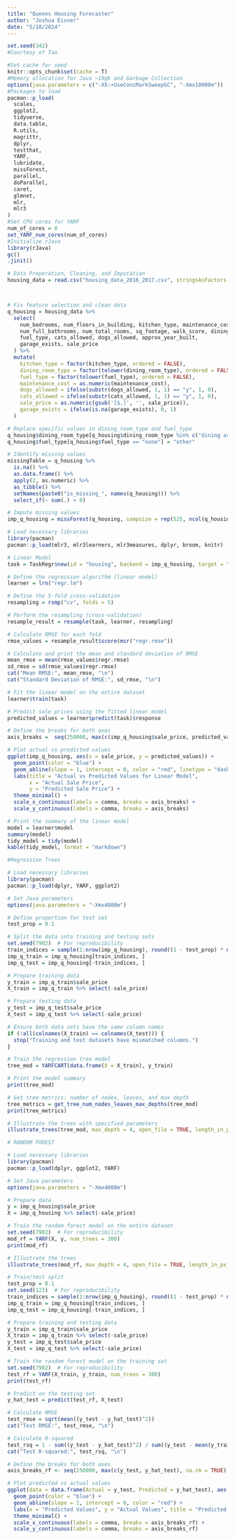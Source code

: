 ---
title: "Queens Housing Forecaster"
author: "Joshua Eisner"
date: "5/10/2024"
---



```{r}
set.seed(342)
#Courtesy of Tao

#Set cache for seed
knitr::opts_chunk$set(cache = T)
#Memory allocation for Java ~10gb and Garbage Collection
options(java.parameters = c("-XX:+UseConcMarkSweepGC", "-Xmx10000m"))
#Packages to load
pacman::p_load(
  scales,
  ggplot2,
  tidyverse,
  data.table,
  R.utils,
  magrittr,
  dplyr,
  testthat,
  YARF,
  lubridate,
  missForest,
  parallel,
  doParallel,
  caret,
  glmnet,
  mlr,
  mlr3
)
#Set CPU cores for YARF
num_of_cores = 8
set_YARF_num_cores(num_of_cores)
#Initialize rJava
library(rJava)
gc()
.jinit()
```

```{r}
# Data Preperation, Cleaning, and Imputation
housing_data = read.csv("housing_data_2016_2017.csv", stringsAsFactors = FALSE)



# Fix feature selection and clean data
q_housing = housing_data %>%
  select(
    num_bedrooms, num_floors_in_building, kitchen_type, maintenance_cost, 
    num_full_bathrooms, num_total_rooms, sq_footage, walk_score, dining_room_type, 
    fuel_type, cats_allowed, dogs_allowed, approx_year_built, 
    garage_exists, sale_price
  ) %>%
  mutate(
    kitchen_type = factor(kitchen_type, ordered = FALSE),
    dining_room_type = factor(tolower(dining_room_type), ordered = FALSE),
    fuel_type = factor(tolower(fuel_type), ordered = FALSE),
    maintenance_cost = as.numeric(maintenance_cost),
    dogs_allowed = ifelse(substr(dogs_allowed, 1, 1) == "y", 1, 0),
    cats_allowed = ifelse(substr(cats_allowed, 1, 1) == "y", 1, 0),
    sale_price = as.numeric(gsub('[$,]', '', sale_price)),
    garage_exists = ifelse(is.na(garage_exists), 0, 1)
  )

# Replace specific values in dining_room_type and fuel_type
q_housing$dining_room_type[q_housing$dining_room_type %in% c("dining area")] = "other"
q_housing$fuel_type[q_housing$fuel_type == "none"] = "other"

# Identify missing values
missingTable = q_housing %>%
  is.na() %>%
  as.data.frame() %>%
  apply(2, as.numeric) %>%
  as_tibble() %>%
  setNames(paste0("is_missing_", names(q_housing))) %>%
  select_if(~ sum(.) > 0)

# Impute missing values
imp_q_housing = missForest(q_housing, sampsize = rep(525, ncol(q_housing)))$ximp
```

```{r}
# Load necessary libraries
library(pacman)
pacman::p_load(mlr3, mlr3learners, mlr3measures, dplyr, broom, knitr)

# Linear Model
task = TaskRegr$new(id = "housing", backend = imp_q_housing, target = "sale_price")

# Define the regression algorithm (linear model)
learner = lrn("regr.lm")

# Define the 5-fold cross-validation
resampling = rsmp("cv", folds = 5)

# Perform the resampling (cross-validation)
resample_result = resample(task, learner, resampling)

# Calculate RMSE for each fold
rmse_values = resample_result$score(msr("regr.rmse"))

# Calculate and print the mean and standard deviation of RMSE
mean_rmse = mean(rmse_values$regr.rmse)
sd_rmse = sd(rmse_values$regr.rmse)
cat("Mean RMSE:", mean_rmse, "\n")
cat("Standard Deviation of RMSE:", sd_rmse, "\n")

# Fit the linear model on the entire dataset
learner$train(task)

# Predict sale prices using the fitted linear model
predicted_values = learner$predict(task)$response

# Define the breaks for both axes
axis_breaks =  seq(250000, max(c(imp_q_housing$sale_price, predicted_values), na.rm = TRUE), by = 250000)

# Plot actual vs predicted values
ggplot(imp_q_housing, aes(x = sale_price, y = predicted_values)) +
  geom_point(color = "blue") +
  geom_abline(slope = 1, intercept = 0, color = "red", linetype = "dashed") +
  labs(title = "Actual vs Predicted Values for Linear Model",
       x = "Actual Sale Price",
       y = "Predicted Sale Price") +
  theme_minimal() + 
  scale_x_continuous(labels = comma, breaks = axis_breaks) +
  scale_y_continuous(labels = comma, breaks = axis_breaks)

# Print the summary of the linear model
model = learner$model
summary(model)
tidy_model = tidy(model)
kable(tidy_model, format = "markdown")
```

```{r}
#Regression Trees

# Load necessary libraries
library(pacman)
pacman::p_load(dplyr, YARF, ggplot2)

# Set Java parameters
options(java.parameters = "-Xmx4000m")

# Define proportion for test set
test_prop = 0.1

# Split the data into training and testing sets
set.seed(7902)  # For reproducibility
train_indices = sample(1:nrow(imp_q_housing), round((1 - test_prop) * nrow(imp_q_housing)))
imp_q_train = imp_q_housing[train_indices, ]
imp_q_test = imp_q_housing[-train_indices, ]

# Prepare training data
y_train = imp_q_train$sale_price
X_train = imp_q_train %>% select(-sale_price)

# Prepare testing data
y_test = imp_q_test$sale_price
X_test = imp_q_test %>% select(-sale_price)

# Ensure both data sets have the same column names
if (!all(colnames(X_train) == colnames(X_test))) {
  stop("Training and test datasets have mismatched columns.")
}

# Train the regression tree model
tree_mod = YARFCART(data.frame(X = X_train), y_train)

# Print the model summary
print(tree_mod)

# Get tree metrics: number of nodes, leaves, and max depth
tree_metrics = get_tree_num_nodes_leaves_max_depths(tree_mod)
print(tree_metrics)

# Illustrate the trees with specified parameters
illustrate_trees(tree_mod, max_depth = 4, open_file = TRUE, length_in_px_per_half_split = 30)
```

```{r}
# RANDOM FOREST

# Load necessary libraries
library(pacman)
pacman::p_load(dplyr, ggplot2, YARF)

# Set Java parameters
options(java.parameters = "-Xmx4000m")

# Prepare data
y = imp_q_housing$sale_price
X = imp_q_housing %>% select(-sale_price)

# Train the random forest model on the entire dataset
set.seed(7902)  # For reproducibility
mod_rf = YARF(X, y, num_trees = 300)
print(mod_rf)

# Illustrate the trees
illustrate_trees(mod_rf, max_depth = 4, open_file = TRUE, length_in_px_per_half_split = 30)

# Train/test split
test_prop = 0.1
set.seed(123)  # For reproducibility
train_indices = sample(1:nrow(imp_q_housing), round((1 - test_prop) * nrow(imp_q_housing)))
imp_q_train = imp_q_housing[train_indices, ]
imp_q_test = imp_q_housing[-train_indices, ]

# Prepare training and testing data
y_train = imp_q_train$sale_price
X_train = imp_q_train %>% select(-sale_price)
y_test = imp_q_test$sale_price
X_test = imp_q_test %>% select(-sale_price)

# Train the random forest model on the training set
set.seed(7902)  # For reproducibility
test_rf = YARF(X_train, y_train, num_trees = 300)
print(test_rf)

# Predict on the testing set
y_hat_test = predict(test_rf, X_test)

# Calculate RMSE
test_rmse = sqrt(mean((y_test - y_hat_test)^2))
cat("Test RMSE:", test_rmse, "\n")

# Calculate R-squared
test_rsq = 1 - sum((y_test - y_hat_test)^2) / sum((y_test - mean(y_train))^2)
cat("Test R-squared:", test_rsq, "\n")

# Define the breaks for both axes
axis_breaks_rf <- seq(250000, max(c(y_test, y_hat_test), na.rm = TRUE), by = 250000)

# Plot predicted vs actual values
ggplot(data = data.frame(Actual = y_test, Predicted = y_hat_test), aes(x = Predicted, y = Actual)) +
  geom_point(color = "blue") +
  geom_abline(slope = 1, intercept = 0, color = "red") +
  labs(x = "Predicted Values", y = "Actual Values", title = "Predicted vs Actual Values for Random Forest Model") +
  theme_minimal() +
  scale_x_continuous(labels = comma, breaks = axis_breaks_rf) +
  scale_y_continuous(labels = comma, breaks = axis_breaks_rf)
```
